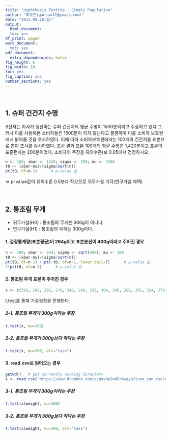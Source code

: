 ```yaml
---
title: "Hyphthesis Testing - Single Population"
author: "최호진(gansaw12@gmail.com)"
date: "2023.09.18(월)"
output:
  html_document:
  toc: yes
df_print: paged
word_document:
  toc: yes
pdf_document:
  extra_dependencies: kotex
fig_height: 6
fig_width: 10
toc: yes
fig_caption: yes
number_sections: yes
---
```

  
<br>
  
## 1. 슈퍼 건건지 수명

S전자는 지사가 생산하는 슈퍼 건전지의 평균 수명이 1500분이라고 주장하고 있다 그러나 이를 사용해본 소비자들은 1500분이 되지 않는다고 불평하여 이를 소비자 보호원에서 밝혀줄 것을 호소하였다. 이에 따라 소비자보호원에서는 100개의 건전지를 표본으로 뽑아 조사를 실시하였다. 조사 결과 표본 100개의 평균 수명은 1,420분이고
표본의 표준편차는 200분이었다. 소비자의 주장을 유의수준(a) 0.05에서 검정하시오.

```R
n <- 100; xbar <- 1420; sigma <- 200; mu <- 1500
t0 <- (xbar-mu)/(sigma/sqrt(n))
pt(t0, df=n-1)      # p-value 값
```

=> p-value값이 유의수준 0.5보다 작으므로 귀무가설 기각(연구가설 채택)

<br>

## 2. 통조림 무게

 -  귀무가설(H0) : 통조림의 무게는 300g이 아니다.
 -  연구가설(H1) : 통조림의 무게는 300g이다.

#### 1. 검정통계량(표본평균)이 294g이고 표본분산이 400g이라고 주어진 경우
```R
n <- 100; xbar <- 294; sigma <- sqrt(400); mu <- 300
t0 <- (xbar-mu)/(sigma/sqrt(n))
pt(t0, df=n-1) + pt(-t0, df=n-1, lower.tail=F)      # p-value 값
2*pt(t0, df=n-1)      # p-value 값
```

#### 2. 통조림 무게 표본이 주어진 경우
```R
x <- c(319, 242, 291, 276, 348, 299, 293, 304, 296, 286, 301, 324, 279, 323, 296, 271, 283, 302, 321, 322, 307, 300, 261, 274, 311, 320, 290, 269, 326, 287, 292, 294, 314, 303, 290, 292, 308, 308, 282, 285, 301, 327, 323, 320, 301, 288, 293, 310, 301, 303, 291, 304, 244, 305, 285, 316, 278, 290, 283, 261, 320, 293, 307, 307, 260, 318, 293, 309, 308, 306, 283, 300, 263, 311, 286, 272, 313, 312, 286, 282, 309, 284, 321, 251, 319, 311, 271, 295, 280, 293, 320, 256, 318, 281, 271, 283, 277, 289, 266, 309) 
```
t.test를 통해 가설검정을 진행한다.

##### 2-1. 통조림 무게가 300g이라는 주장
```R
t.test(x, mu=300)
```
##### 2-2. 통조림 무게가 300g보다 작다는 주장
```R
t.test(x, mu=300, alt="less")
```

#### 3. read.csv로 읽어오는 경우
```R
getwd()   # get currently working directory
x <- read.csv("https://www.dropbox.com/s/gvvbp2n45r6wqyh/tuna_can.csv?dl=1", header=F, col.names = c("id", "weight"))
```

##### 3-1. 통조림 무게가 300g이라는 주장
```R
t.test(x$weight, mu=300)
```
##### 3-2. 통조림 무게가 300g보다 작다는 주장
```R
t.test(x$weight, mu=300, alt="less")
```